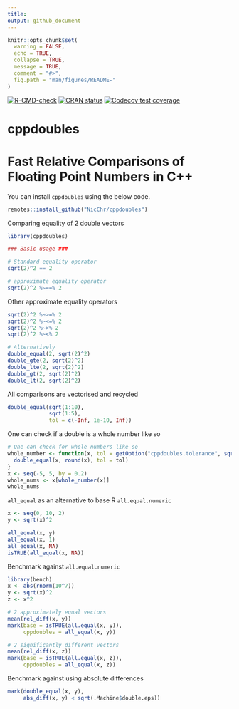 ```yaml
---
title:
output: github_document
---
```


```r
knitr::opts_chunk$set(
  warning = FALSE,
  echo = TRUE,
  collapse = TRUE,
  message = TRUE,
  comment = "#>",
  fig.path = "man/figures/README-"
)
```

<!-- badges: start -->
[![R-CMD-check](https://github.com/NicChr/cppdoubles/actions/workflows/R-CMD-check.yaml/badge.svg)](https://github.com/NicChr/cppdoubles/actions/workflows/R-CMD-check.yaml)
[![CRAN status](https://www.r-pkg.org/badges/version/cppdoubles)](https://CRAN.R-project.org/package=cppdoubles)
[![Codecov test coverage](https://codecov.io/gh/NicChr/cppdoubles/graph/badge.svg)](https://app.codecov.io/gh/NicChr/cppdoubles)
<!-- badges: end -->

# cppdoubles

# **Fast Relative Comparisons of Floating Point Numbers in C++**

You can install `cppdoubles` using the below code.

```r
remotes::install_github("NicChr/cppdoubles")
```

Comparing equality of 2 double vectors

```r
library(cppdoubles)

### Basic usage ###

# Standard equality operator
sqrt(2)^2 == 2

# approximate equality operator
sqrt(2)^2 %~==% 2
```

Other approximate equality operators

```r
sqrt(2)^2 %~>=% 2
sqrt(2)^2 %~<=% 2
sqrt(2)^2 %~>% 2
sqrt(2)^2 %~<% 2

# Alternatively
double_equal(2, sqrt(2)^2)
double_gte(2, sqrt(2)^2)
double_lte(2, sqrt(2)^2)
double_gt(2, sqrt(2)^2)
double_lt(2, sqrt(2)^2)
```

All comparisons are vectorised and recycled

```r
double_equal(sqrt(1:10),
             sqrt(1:5),
             tol = c(-Inf, 1e-10, Inf))
```

One can check if a double is a whole number like so

```r
# One can check for whole numbers like so
whole_number <- function(x, tol = getOption("cppdoubles.tolerance", sqrt(.Machine$double.eps))){
  double_equal(x, round(x), tol = tol)
}
x <- seq(-5, 5, by = 0.2)
whole_nums <- x[whole_number(x)]
whole_nums
```

`all_equal` as an alternative to base R `all.equal.numeric`

```r
x <- seq(0, 10, 2)
y <- sqrt(x)^2

all_equal(x, y)
all_equal(x, 1)
all_equal(x, NA)
isTRUE(all_equal(x, NA))
```

Benchmark against `all.equal.numeric`

```r
library(bench)
x <- abs(rnorm(10^7))
y <- sqrt(x)^2
z <- x^2

# 2 approximately equal vectors
mean(rel_diff(x, y))
mark(base = isTRUE(all.equal(x, y)),
     cppdoubles = all_equal(x, y))

# 2 significantly different vectors
mean(rel_diff(x, z))
mark(base = isTRUE(all.equal(x, z)),
     cppdoubles = all_equal(x, z))
```


Benchmark against using absolute differences

```r
mark(double_equal(x, y),
     abs_diff(x, y) < sqrt(.Machine$double.eps))
```


